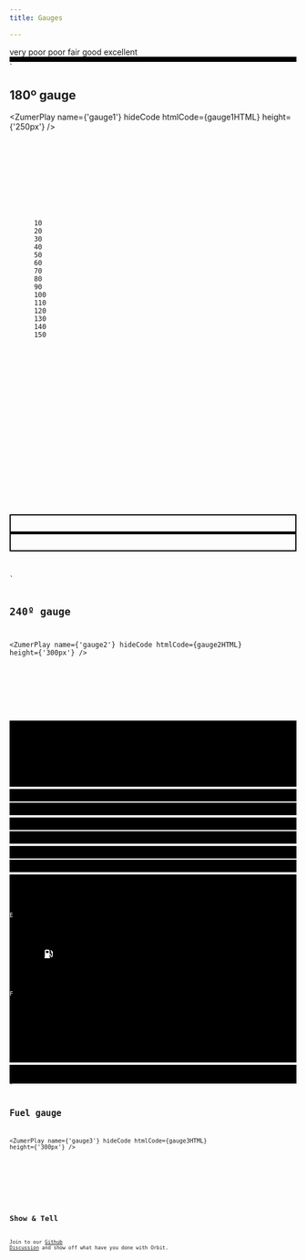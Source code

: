 ```yaml
---
title: Gauges

---
```



<div class="bigbang ">
  <div class="gravity-spot">
    <div class="orbit-5 range-180 from-270">
      <o-arc style="--o-text-color: var(--o-red)">very poor</o-arc>
      <o-arc style="--o-text-color: var(--o-orange)">poor</o-arc>
      <o-arc style="--o-text-color: var(--o-yellow)">fair</o-arc>
      <o-arc style="--o-text-color: var(--o-green)">good</o-arc>
      <o-arc style="--o-text-color: var(--o-green-dark)">excellent</o-arc>
    </div>
    <div class="orbit-4  range-180 from-270">
      <o-arc style="--o-color: var(--o-red)"></o-arc>
      <o-arc style="--o-color: var(--o-orange)"></o-arc>
      <o-arc style="--o-color: var(--o-yellow)"></o-arc>
      <o-arc style="--o-color: var(--o-green)"></o-arc>
      <o-arc style="--o-color: var(--o-green-dark)"></o-arc>
    </div>
    <div class="orbit" style="border: 2px solid black">
      <div class="vector grow-1.7x outer-orbit" style="height: 5px; background-color: black;"></div>
    </div>
  </div>
</div>`

## 180º gauge

<ZumerPlay name={'gauge1'} hideCode htmlCode={gauge1HTML}   height={'250px'} />

<Tabs>
  <TabItem label="HTML" icon="seti:html" >
    <Code code={gauge1HTML} lang="html" wrap />
  </TabItem>
  
</Tabs>

<div class="bigbang">
  <div class="gravity-spot">
    <div class="orbit-6 shrink-70  range-240 from-240">
      <o-arc>10</o-arc>
      <o-arc>20</o-arc>
      <o-arc>30</o-arc>
      <o-arc>40</o-arc>
      <o-arc>50</o-arc>
      <o-arc>60</o-arc>
      <o-arc>70</o-arc>
      <o-arc>80</o-arc>
      <o-arc>90</o-arc>
      <o-arc>100</o-arc>
      <o-arc>110</o-arc>
      <o-arc>120</o-arc>
      <o-arc>130</o-arc>
      <o-arc>140</o-arc>
      <o-arc>150</o-arc>
    </div>
    <div class="orbit-4  range-240 from-240">
      <o-arc class="grow-0.7x" style="--o-color: green"></o-arc>
      <o-arc class="grow-0.7x" style="--o-color: green"></o-arc>
      <o-arc class="grow-0.7x" style="--o-color: green"></o-arc>
      <o-arc class="grow-0.7x" style="--o-color: green"></o-arc>
      <o-arc class="grow-0.7x" style="--o-color: green"></o-arc>
      <o-arc class="grow-0.7x" style="--o-color: orange"></o-arc>
      <o-arc class="grow-0.7x" style="--o-color: orange"></o-arc>
      <o-arc class="grow-0.7x" style="--o-color: orange"></o-arc>
      <o-arc class="grow-0.7x" style="--o-color: orange"></o-arc>
      <o-arc class="grow-0.7x" style="--o-color: orange"></o-arc>
      <o-arc class="grow-0.7x" style="--o-color: red"></o-arc>
      <o-arc class="grow-0.7x" style="--o-color: red"></o-arc>
      <o-arc class="grow-0.7x" style="--o-color: red"></o-arc>
      <o-arc class="grow-0.7x" style="--o-color: red"></o-arc>
      <o-arc class="grow-0.7x" style="--o-color: red"></o-arc>
    </div>
    <div class="orbit" style="border: 2px solid black">
      <div class="vector grow-1.7x outer-orbit" style="height: 5px; background-color: black;"></div>
    </div>
  </div>
</div>`

## 240º gauge

<ZumerPlay name={'gauge2'} hideCode htmlCode={gauge2HTML}  height={'300px'} />

<Tabs>
  <TabItem label="HTML" icon="seti:html" >
    <Code code={gauge2HTML} lang="html" wrap />
  </TabItem>
  
</Tabs>

<div class="bigbang" style="background: black">
  <div class="gravity-spot">
    <div class="orbit-4  range-90 from-270 fit-range">
      <div class="vector inner-orbit shrink-40" style="height: 4px; background-color: var(--o-red); "></div>
      <div class="vector inner-orbit shrink-60" style="height: 2px; background-color: var(--o-red);"></div>
      <div class="vector inner-orbit shrink-40" style="height: 4px; background-color: white"></div>
      <div class="vector inner-orbit shrink-60" style="height: 2px;background-color: white"></div>
      <div class="vector inner-orbit shrink-40" style="height: 4px; background-color: white"></div>
      <div class="vector inner-orbit shrink-60" style="height: 2px;background-color: white"></div>
      <div class="vector inner-orbit shrink-40" style="height: 4px; background-color: white"></div>
      <div class="vector inner-orbit shrink-60" style="height: 2px;background-color: white"></div>
      <div class="vector inner-orbit shrink-40" style="height: 4px; background-color: white"></div>
    </div>
    <div class="orbit-3 shrink-20 range-92 from-269 fit-range">
      <div class="satellite" style="border:none; color: white">E</div>
      <div class="satellite" style="border:none;color: white">
        <div class="capsule">
          <svg xmlns="http://www.w3.org/2000/svg" width="15" height="15" viewBox="0 0 512 512"><path fill="white" d="M32 64C32 28.7 60.7 0 96 0L256 0c35.3 0 64 28.7 64 64l0 192 8 0c48.6 0 88 39.4 88 88l0 32c0 13.3 10.7 24 24 24s24-10.7 24-24l0-154c-27.6-7.1-48-32.2-48-62l0-64L384 64c-8.8-8.8-8.8-23.2 0-32s23.2-8.8 32 0l77.3 77.3c12 12 18.7 28.3 18.7 45.3l0 13.5 0 24 0 32 0 152c0 39.8-32.2 72-72 72s-72-32.2-72-72l0-32c0-22.1-17.9-40-40-40l-8 0 0 144c17.7 0 32 14.3 32 32s-14.3 32-32 32L32 512c-17.7 0-32-14.3-32-32s14.3-32 32-32L32 64zM96 80l0 96c0 8.8 7.2 16 16 16l128 0c8.8 0 16-7.2 16-16l0-96c0-8.8-7.2-16-16-16L112 64c-8.8 0-16 7.2-16 16z"/></svg>
        </div>
      </div>
      <div class="satellite" style="border:none;color: white">F</div>
    </div>
    <div class="orbit-0">
      <div class="vector grow-1.7x outer-orbit angle-290" style="height: 5px; background-color: var(--o-red);"></div>
    </div>
    <div class="orbit-1 shrink-50" style="border: 2px solid white; background-color: black;"></div>
  </div>
</div>`

## Fuel gauge

<ZumerPlay name={'gauge3'} hideCode htmlCode={gauge3HTML}  height={'300px'} />

<Tabs>
  <TabItem label="HTML" icon="seti:html" >
    <Code code={gauge3HTML} lang="html" wrap/>
  </TabItem>
 
</Tabs>

## Show & Tell

Join to our [Github Discussion](https://github.com/zumerlab/orbit/discussions/15)  and show off what have you done with Orbit.


